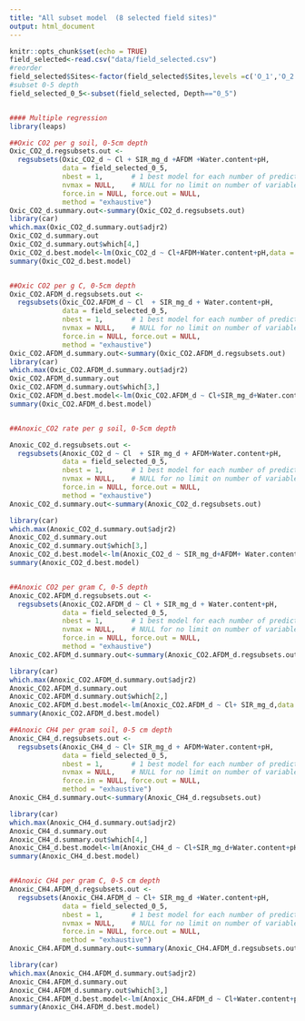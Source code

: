 ```yaml
---
title: "All subset model  (8 selected field sites)"
output: html_document
---
```


```r
knitr::opts_chunk$set(echo = TRUE)
field_selected<-read.csv("data/field_selected.csv")
#reorder
field_selected$Sites<-factor(field_selected$Sites,levels =c('O_1','O_2','O_3','O_4','O_5','B_1','B_2','B_3'))
#subset 0-5 depth
field_selected_0_5<-subset(field_selected, Depth=="0_5")


#### Multiple regression
library(leaps)

##Oxic CO2 per g soil, 0-5cm depth
Oxic_CO2_d.regsubsets.out <-
  regsubsets(Oxic_CO2_d ~ Cl + SIR_mg_d +AFDM +Water.content+pH,
             data = field_selected_0_5,
             nbest = 1,       # 1 best model for each number of predictors
             nvmax = NULL,    # NULL for no limit on number of variables
             force.in = NULL, force.out = NULL,
             method = "exhaustive")
Oxic_CO2_d.summary.out<-summary(Oxic_CO2_d.regsubsets.out)
library(car)
which.max(Oxic_CO2_d.summary.out$adjr2)
Oxic_CO2_d.summary.out
Oxic_CO2_d.summary.out$which[4,]
Oxic_CO2_d.best.model<-lm(Oxic_CO2_d ~ Cl+AFDM+Water.content+pH,data = field_selected_0_5)
summary(Oxic_CO2_d.best.model)


##Oxic CO2 per g C, 0-5cm depth
Oxic_CO2.AFDM_d.regsubsets.out <-
  regsubsets(Oxic_CO2.AFDM_d ~ Cl  + SIR_mg_d + Water.content+pH,
             data = field_selected_0_5,
             nbest = 1,       # 1 best model for each number of predictors
             nvmax = NULL,    # NULL for no limit on number of variables
             force.in = NULL, force.out = NULL,
             method = "exhaustive")
Oxic_CO2.AFDM_d.summary.out<-summary(Oxic_CO2.AFDM_d.regsubsets.out)
library(car)
which.max(Oxic_CO2.AFDM_d.summary.out$adjr2)
Oxic_CO2.AFDM_d.summary.out
Oxic_CO2.AFDM_d.summary.out$which[3,]
Oxic_CO2.AFDM_d.best.model<-lm(Oxic_CO2.AFDM_d ~ Cl+SIR_mg_d+Water.content,data = field_selected_0_5)
summary(Oxic_CO2.AFDM_d.best.model)


##Anoxic_CO2 rate per g soil, 0-5cm depth

Anoxic_CO2_d.regsubsets.out <-
  regsubsets(Anoxic_CO2_d ~ Cl  + SIR_mg_d + AFDM+Water.content+pH,
             data = field_selected_0_5,
             nbest = 1,       # 1 best model for each number of predictors
             nvmax = NULL,    # NULL for no limit on number of variables
             force.in = NULL, force.out = NULL,
             method = "exhaustive")
Anoxic_CO2_d.summary.out<-summary(Anoxic_CO2_d.regsubsets.out)

library(car)
which.max(Anoxic_CO2_d.summary.out$adjr2)
Anoxic_CO2_d.summary.out
Anoxic_CO2_d.summary.out$which[3,]
Anoxic_CO2_d.best.model<-lm(Anoxic_CO2_d ~ SIR_mg_d+AFDM+ Water.content+pH,data = field_selected_0_5)
summary(Anoxic_CO2_d.best.model)


##Anoxic CO2 per gram C, 0-5 depth
Anoxic_CO2.AFDM_d.regsubsets.out <-
  regsubsets(Anoxic_CO2.AFDM_d ~ Cl + SIR_mg_d + Water.content+pH,
             data = field_selected_0_5,
             nbest = 1,       # 1 best model for each number of predictors
             nvmax = NULL,    # NULL for no limit on number of variables
             force.in = NULL, force.out = NULL,
             method = "exhaustive")
Anoxic_CO2.AFDM_d.summary.out<-summary(Anoxic_CO2.AFDM_d.regsubsets.out)

library(car)
which.max(Anoxic_CO2.AFDM_d.summary.out$adjr2)
Anoxic_CO2.AFDM_d.summary.out
Anoxic_CO2.AFDM_d.summary.out$which[2,]
Anoxic_CO2.AFDM_d.best.model<-lm(Anoxic_CO2.AFDM_d ~ Cl+ SIR_mg_d,data = field_selected_0_5)
summary(Anoxic_CO2.AFDM_d.best.model)

##Anoxic CH4 per gram soil, 0-5 cm depth
Anoxic_CH4_d.regsubsets.out <-
  regsubsets(Anoxic_CH4_d ~ Cl+ SIR_mg_d + AFDM+Water.content+pH,
             data = field_selected_0_5,
             nbest = 1,       # 1 best model for each number of predictors
             nvmax = NULL,    # NULL for no limit on number of variables
             force.in = NULL, force.out = NULL,
             method = "exhaustive")
Anoxic_CH4_d.summary.out<-summary(Anoxic_CH4_d.regsubsets.out)

library(car)
which.max(Anoxic_CH4_d.summary.out$adjr2)
Anoxic_CH4_d.summary.out
Anoxic_CH4_d.summary.out$which[4,]
Anoxic_CH4_d.best.model<-lm(Anoxic_CH4_d ~ Cl+SIR_mg_d+Water.content+pH,data = field_selected_0_5)
summary(Anoxic_CH4_d.best.model)


##Anoxic CH4 per gram C, 0-5 cm depth
Anoxic_CH4.AFDM_d.regsubsets.out <-
  regsubsets(Anoxic_CH4.AFDM_d ~ Cl+ SIR_mg_d +Water.content+pH,
             data = field_selected_0_5,
             nbest = 1,       # 1 best model for each number of predictors
             nvmax = NULL,    # NULL for no limit on number of variables
             force.in = NULL, force.out = NULL,
             method = "exhaustive")
Anoxic_CH4.AFDM_d.summary.out<-summary(Anoxic_CH4.AFDM_d.regsubsets.out)

library(car)
which.max(Anoxic_CH4.AFDM_d.summary.out$adjr2)
Anoxic_CH4.AFDM_d.summary.out
Anoxic_CH4.AFDM_d.summary.out$which[3,]
Anoxic_CH4.AFDM_d.best.model<-lm(Anoxic_CH4.AFDM_d ~ Cl+Water.content+pH,data = field_selected_0_5)
summary(Anoxic_CH4.AFDM_d.best.model)

```



